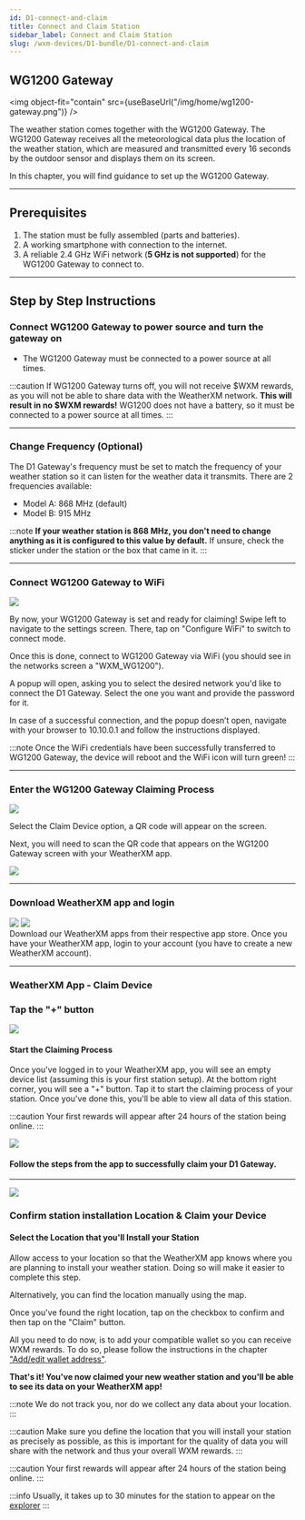 ```yaml
---
id: D1-connect-and-claim
title: Connect and Claim Station
sidebar_label: Connect and Claim Station
slug: /wxm-devices/D1-bundle/D1-connect-and-claim
---
```



## WG1200 Gateway

<img object-fit="contain" src={useBaseUrl("/img/home/wg1200-gateway.png")} />

The weather station comes together with the WG1200 Gateway.
The WG1200 Gateway receives all the meteorological data plus the location of the weather station, which are measured and transmitted every 16 seconds by the outdoor sensor
and displays them on its screen.


In this chapter, you will find guidance to set up the WG1200 Gateway.
<hr/>

## Prerequisites

1. The station must be fully assembled (parts and batteries).
1. A working smartphone with connection to the internet.
3. A reliable 2.4 GHz WiFi network (**5 GHz is not supported**) for the WG1200 Gateway to connect to.

<hr/>



## Step by Step Instructions



### Connect WG1200 Gateway to power source and turn the gateway on


  
- The WG1200 Gateway must be connected to a power source at all times.


:::caution
If WG1200 Gateway turns off, you will not receive $WXM rewards, as you will not be able to share data with the WeatherXM network. **This will result in no $WXM rewards!**
WG1200 does not have a battery, so it must be connected to a power source at all times.
:::


<hr/>




### Change Frequency (Optional)


The D1 Gateway's frequency must be set to match the frequency of your weather station so it can listen for the weather data it transmits. There are 2 frequencies available:
- Model A: 868 MHz (default)
- Model B: 915 MHz

:::note
**If your weather station is 868 MHz, you don't need to change anything as it is configured to this value by default.**
If unsure, check the sticker under the station or the box that came in it.
:::


<hr/>

### Connect WG1200 Gateway to WiFi

<div style={{ display: 'flex', alignItems: 'center', marginBottom: '20px' }}>
  <img 
    src={useBaseUrl("/img/wxm-devices/D1-bundle/D1-Wifi.jpg")} 
    style={{ width: '250px', height: 'auto', objectFit: 'contain', marginRight: '20px' }} 
  />
  <div>
    <p>By now, your WG1200 Gateway is set and ready for claiming! Swipe left to navigate to the settings screen. There, tap on "Configure WiFi" to switch to connect mode.</p>
    <p>Once this is done, connect to WG1200 Gateway via WiFi (you should see in the networks screen a "WXM_WG1200").</p>
    <p>A popup will open, asking you to select the desired network you'd like to connect the D1 Gateway. Select the one you want and provide the password for it.</p>
    <p>In case of a successful connection, and the popup doesn’t open, navigate with your browser to 10.10.0.1 and follow the instructions displayed.</p>
    
  </div>
</div>

:::note
 Once the WiFi credentials have been successfully transferred to WG1200 Gateway, the device will reboot and the WiFi icon will turn green!
:::
<hr/>

### Enter the WG1200 Gateway Claiming Process

<div style={{ display: 'flex', alignItems: 'center', marginBottom: '20px' }}>
  <img 
    src={useBaseUrl("/img/wxm-devices/D1-bundle/D1-Wifi.jpg")} 
    style={{ width: '250px', height: 'auto', objectFit: 'contain', marginRight: '20px' }} 
  />
  <div>
    <p>Select the Claim Device option, a QR code will appear on the screen.</p>
    <p>Next, you will need to scan the QR code that appears on the WG1200 Gateway screen with your WeatherXM app.</p>
  </div>
</div>

<div style={{ display: 'flex', alignItems: 'center', marginBottom: '20px' }}>
  <img 
    src={useBaseUrl("/img/wxm-devices/D1-bundle/D1-QR.jpg")} 
    style={{ width: '250px', height: 'auto', objectFit: 'contain', marginRight: '20px' }} 
  />
  
</div>
 
 <hr/>

### Download WeatherXM app and login

<div class="explanation">
  <div class="app-store">
   <a href="https://play.google.com/store/apps/details?id=com.weatherxm.app&hl=en&gl=US" target="blank"><img src={useBaseUrl("img/wxm-devices/wifi-m5-bundle/google-play-badge.svg")}/></a>
   <a href="https://apps.apple.com/ie/app/weatherxm/id1629841929" target="blank"><img src={useBaseUrl("img/wxm-devices/wifi-m5-bundle/App_Store_Badge.svg")}/></a>

  </div>
  <span>Download our WeatherXM apps from their respective app store. Once you have your WeatherXM app, login to your account (you have to create a new WeatherXM account).</span>
</div>

<hr/>


### WeatherXM App - Claim Device
### Tap the "+" button

<div class="explanation">
  <img src={useBaseUrl("img/wxm-devices/wifi-m5-bundle/pus-button.svg")} />
  <div>
    <h4>Start the Claiming Process</h4>
    <p>
      Once you've logged in to your WeatherXM app, you will see an empty device list (assuming this is your first station setup). At the bottom right corner, you will see a "+" button. Tap it to start the claiming process of your station. Once you've done this, you'll be able to view all data of this station.
    </p>
  </div>
</div>

:::caution
Your first rewards will appear after 24 hours of the station being online.
:::  

<div class="explanation">
        <img style={{width:"calc(100%*1/3 - 10px)"}} src={useBaseUrl("/img/wxm-devices/D1-bundle/select-your-station.png")} />
  <div style={{width:"calc(100%*2/3 - 10px)"}} >


#### Follow the steps from the app to successfully claim your D1 Gateway.




  </div>
</div>

<hr/>


<div style={{ display: 'flex', alignItems: 'center' }}>
  <img 
    src={useBaseUrl("/img/wxm-devices/D1-bundle/D1-Location.png")} 
    style={{ width: '250px', height: 'auto', objectFit: 'contain', marginRight: '20px' }} 
  />
  <div>
    <h3>Confirm station installation Location & Claim your Device</h3>
    <h4>Select the Location that you'll Install your Station</h4>
    <p>Allow access to your location so that the WeatherXM app knows where you are planning to install your weather station. Doing so will make it easier to complete this step.</p>
    <p>Alternatively, you can find the location manually using the map.</p>
    <p>Once you've found the right location, tap on the checkbox to confirm and then tap on the "Claim" button.</p>
    <p>All you need to do now, is to add your compatible wallet so you can receive WXM rewards. To do so, please follow the instructions in the chapter <a href="/wallet/add-edit-wallet-address#how-to-create-wallet-on-metamask">"Add/edit wallet address"</a>.</p>
  </div>
</div>

   
   
**That's it! You've now claimed your new weather station and you'll be able to see its data on your WeatherXM app!**


:::note
We do not track you, nor do we collect any data about your location.
:::

:::caution
Make sure you define the location that you will install your station as precisely as possible, as this is important for the quality of data you will share with the network and thus your overall WXM rewards.
:::

:::caution
Your first rewards will appear after 24 hours of the station being online.
:::  



:::info 
Usually, it takes up to 30 minutes for the station to appear on the [explorer](https://explorer.weatherxm.com/stats)
:::




